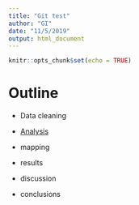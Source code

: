 ```yaml
---
title: "Git test"
author: "GI"
date: "11/5/2019"
output: html_document
---
```


```r
knitr::opts_chunk$set(echo = TRUE)
```

# Outline

- Data cleaning

- [Analysis](New.html)

- mapping

- results

- discussion

- conclusions